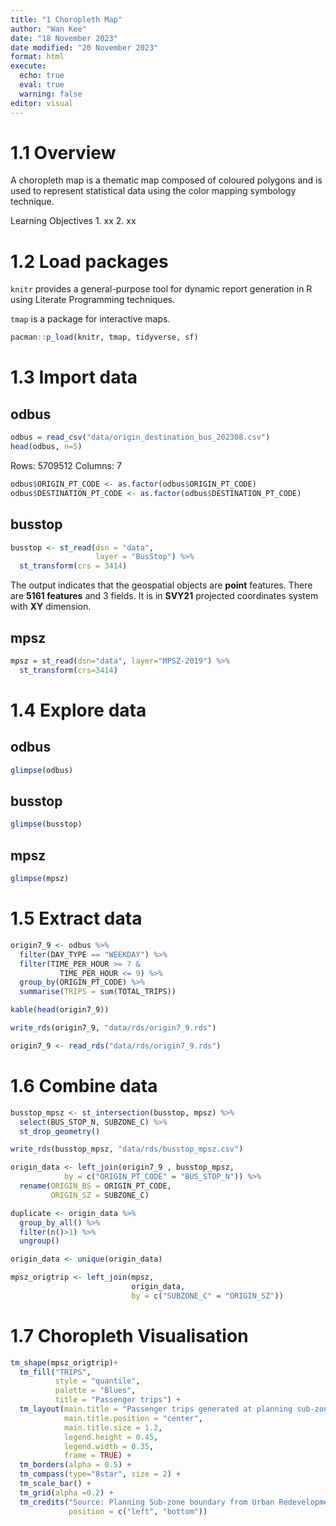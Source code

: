 ```yaml
---
title: "1 Choropleth Map"
author: "Wan Kee"
date: "18 November 2023"
date modified: "20 November 2023"
format: html
execute: 
  echo: true
  eval: true
  warning: false
editor: visual
---
```


# 1.1 Overview

A choropleth map is a thematic map composed of coloured polygons and is used to represent statistical data using the color mapping symbology technique.

Learning Objectives 1. xx 2. xx

# 1.2 Load packages

`knitr` provides a general-purpose tool for dynamic report generation in R using Literate Programming techniques.

`tmap` is a package for interactive maps.

```r
pacman::p_load(knitr, tmap, tidyverse, sf)
```

# 1.3 Import data

::: panel-tabset
## odbus

```r
odbus = read_csv("data/origin_destination_bus_202308.csv")
head(odbus, n=5)
```

Rows: 5709512 Columns: 7

```r
odbus$ORIGIN_PT_CODE <- as.factor(odbus$ORIGIN_PT_CODE)
odbus$DESTINATION_PT_CODE <- as.factor(odbus$DESTINATION_PT_CODE)
```

## busstop

```r
busstop <- st_read(dsn = "data",
                   layer = "BusStop") %>%
  st_transform(crs = 3414)
```
The output indicates that the geospatial objects are **point** features. There are **5161 features** and 3 fields. It is in **SVY21** projected coordinates system with **XY** dimension.

## mpsz

```r
mpsz = st_read(dsn="data", layer="MPSZ-2019") %>% 
  st_transform(crs=3414)
```
:::

# 1.4 Explore data

::: panel-tabset
## odbus

```r
glimpse(odbus)
```

## busstop

```r
glimpse(busstop)
```

## mpsz

```r
glimpse(mpsz)
```
:::

# 1.5 Extract data

```r
origin7_9 <- odbus %>%
  filter(DAY_TYPE == "WEEKDAY") %>%
  filter(TIME_PER_HOUR >= 7 &
           TIME_PER_HOUR <= 9) %>%
  group_by(ORIGIN_PT_CODE) %>%
  summarise(TRIPS = sum(TOTAL_TRIPS))
```

```r
kable(head(origin7_9))
```

```r
write_rds(origin7_9, "data/rds/origin7_9.rds")
```

```r
origin7_9 <- read_rds("data/rds/origin7_9.rds")
```

# 1.6 Combine data

```r
busstop_mpsz <- st_intersection(busstop, mpsz) %>%
  select(BUS_STOP_N, SUBZONE_C) %>%
  st_drop_geometry()
```

```r
write_rds(busstop_mpsz, "data/rds/busstop_mpsz.csv")
```

```r
origin_data <- left_join(origin7_9 , busstop_mpsz,
            by = c("ORIGIN_PT_CODE" = "BUS_STOP_N")) %>%
  rename(ORIGIN_BS = ORIGIN_PT_CODE,
         ORIGIN_SZ = SUBZONE_C)
```

```r
duplicate <- origin_data %>%
  group_by_all() %>%
  filter(n()>1) %>%
  ungroup()
```

```r
origin_data <- unique(origin_data)
```

```r
mpsz_origtrip <- left_join(mpsz, 
                           origin_data,
                           by = c("SUBZONE_C" = "ORIGIN_SZ"))
```

# 1.7 Choropleth Visualisation

```r
tm_shape(mpsz_origtrip)+
  tm_fill("TRIPS", 
          style = "quantile", 
          palette = "Blues",
          title = "Passenger trips") +
  tm_layout(main.title = "Passenger trips generated at planning sub-zone level",
            main.title.position = "center",
            main.title.size = 1.2,
            legend.height = 0.45, 
            legend.width = 0.35,
            frame = TRUE) +
  tm_borders(alpha = 0.5) +
  tm_compass(type="8star", size = 2) +
  tm_scale_bar() +
  tm_grid(alpha =0.2) +
  tm_credits("Source: Planning Sub-zone boundary from Urban Redevelopment Authorithy (URA)\n and Population data from Department of Statistics DOS", 
             position = c("left", "bottom"))
```
